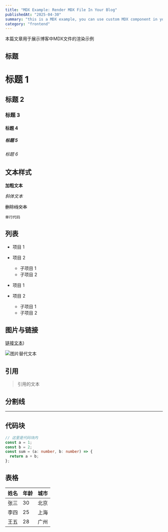 ```yaml
---
title: "MDX Example: Render MDX File In Your Blog"
publishedAt: "2025-04-30"
summary: "this is a MDX example, you can use custom MDX component in your blog"
category: "frontend"
---
```


本篇文章用于展示博客中MDX文件的渲染示例

##  标题

# 标题 1

## 标题 2
### 标题 3
#### 标题 4
##### 标题 5
###### 标题 6

## 文本样式

**加粗文本**

*斜体文本*

~~删除线文本~~

`单行代码`

## 列表

- 项目 1
- 项目 2
  - 子项目 1
  - 子项目 2

- 项目 1
- 项目 2
  - 子项目 1
  - 子项目 2

## 图片与链接

[链接文本](https://www.google.com))

![图片替代文本](https://images.unsplash.com/photo-1726138388546-30955e45aaec?w=900&auto=format&fit=crop&q=60&ixlib=rb-4.0.3&ixid=M3wxMjA3fDF8MHxmZWF0dXJlZC1waG90b3MtZmVlZHwxfHx8ZW58MHx8fHx8)

## 引用

> 引用的文本

## 分割线

---

## 代码块

```ts
// 这里是代码块内
const a = 1;
const b = 2;
const sum = (a: number, b: number) => {
  return a + b;
};
```


## 表格

| 姓名 | 年龄 | 城市 |
| -- | -- | -- |
| 张三 | 30 | 北京 |
| 李四 | 25 | 上海 |
| 王五 | 28 | 广州 |